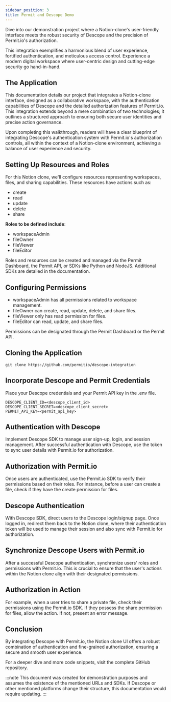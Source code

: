 ```yaml
---
sidebar_position: 3
title: Permit and Descope Demo
---
```


Dive into our demonstration project where a Notion-clone's user-friendly interface meets the robust security of Descope and the
precision of Permit.io's authorization.

This integration exemplifies a harmonious blend of user experience, fortified authentication,
and meticulous access control. Experience a modern digital workspace where user-centric design and cutting-edge security go hand-in-hand.

## The Application

This documentation details our project that integrates a Notion-clone interface, designed as a collaborative workspace,
with the authentication capabilities of Descope and the detailed authorization features of Permit.io. This integration extends beyond a
mere combination of two technologies; it outlines a structured approach to ensuring both secure user identities and precise action governance.

Upon completing this walkthrough, readers will have a clear blueprint of integrating Descope's authentication system with Permit.io's
authorization controls, all within the context of a Notion-clone environment, achieving a balance of user experience and security.

## Setting Up Resources and Roles

For this Notion clone, we'll configure resources representing workspaces, files, and sharing capabilities. These resources have actions such as:

- create
- read
- update
- delete
- share

**Roles to be defined include**:

- workspaceAdmin
- fileOwner
- fileViewer
- fileEditor

Roles and resources can be created and managed via the Permit Dashboard, the Permit API, or SDKs like Python and NodeJS.
Additional SDKs are detailed in the documentation.

## Configuring Permissions

- workspaceAdmin has all permissions related to workspace management.
- fileOwner can create, read, update, delete, and share files.
- fileViewer only has read permission for files.
- fileEditor can read, update, and share files.

Permissions can be designated through the Permit Dashboard or the Permit API.

## Cloning the Application

```
git clone https://github.com/permitio/descope-integration
```

## Incorporate Descope and Permit Credentials

Place your Descope credentials and your Permit API key in the .env file.

```
DESCOPE_CLIENT_ID=<descope_client_id>
DESCOPE_CLIENT_SECRET=<descope_client_secret>
PERMIT_API_KEY=<permit_api_key>
```

## Authentication with Descope

Implement Descope SDK to manage user sign-up, login, and session management. After successful authentication with Descope,
use the token to sync user details with Permit.io for authorization.

## Authorization with Permit.io

Once users are authenticated, use the Permit.io SDK to verify their permissions based on their roles.
For instance, before a user can create a file, check if they have the create permission for files.

## Descope Authentication

With Descope SDK, direct users to the Descope login/signup page. Once logged in, redirect them back to the Notion clone, where their
authentication token will be used to manage their session and also sync with Permit.io for authorization.

## Synchronize Descope Users with Permit.io

After a successful Descope authentication, synchronize users' roles and permissions with Permit.io. This is crucial to ensure that the
user's actions within the Notion clone align with their designated permissions.

## Authorization in Action

For example, when a user tries to share a private file, check their permissions using the Permit.io SDK. If they possess the share
permission for files, allow the action. If not, present an error message.

## Conclusion

By integrating Descope with Permit.io, the Notion clone UI offers a robust combination of authentication and fine-grained authorization,
ensuring a secure and smooth user experience.

For a deeper dive and more code snippets, visit the complete GitHub repository.

:::note
This document was created for demonstration purposes and assumes the existence of the mentioned URLs and SDKs.
If Descope or other mentioned platforms change their structure, this documentation would require updating.
:::
